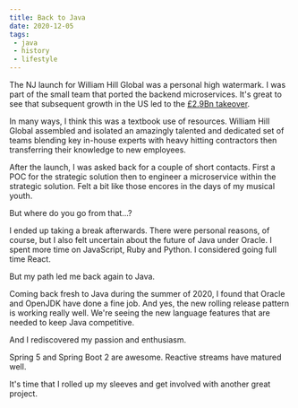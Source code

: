 ```yaml
---
title: Back to Java
date: 2020-12-05
tags:
 - java
 - history
 - lifestyle
---
```


The NJ launch for William Hill Global was a personal high watermark. I was part of the small team that ported the
backend microservices. It's great to see that subsequent growth in the US led to the
[£2.9Bn takeover](https://www.fidelity.co.uk/markets-insights/investing-ideas/shares/william-hill-playing-winning-hand-us/).

In many ways, I think this was a textbook use of resources. William Hill Global assembled and isolated
an amazingly talented and dedicated set of teams blending key in-house experts with heavy hitting contractors then
transferring their knowledge to new employees.

After the launch, I was asked back for a couple of short contacts. First a POC for the strategic solution then to
engineer a microservice within the strategic solution. Felt a bit like those encores in the days of my musical youth.

But where do you go from that...?

I ended up taking a break afterwards. There were personal reasons, of course, but I also felt uncertain about the future
of Java under Oracle. I spent more time on JavaScript, Ruby and Python. I considered going full time React.

But my path led me back again to Java.

Coming back fresh to Java during the summer of 2020, I found that Oracle and OpenJDK have done a fine job. And yes,
the new rolling release pattern is working really well. We're seeing the new language features that are needed to
keep Java competitive.

And I rediscovered my passion and enthusiasm.

Spring 5 and Spring Boot 2 are awesome. Reactive streams have matured well.

It's time that I rolled up my sleeves and get involved with another great project.


